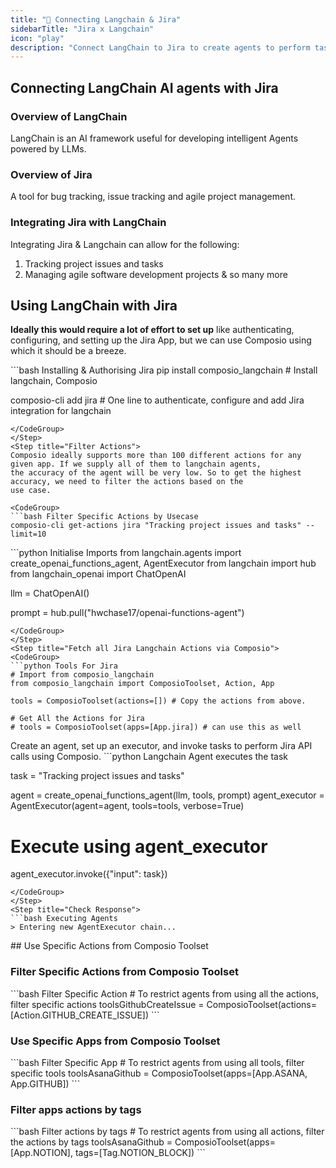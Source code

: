 ```yaml
---
title: "🚀 Connecting Langchain & Jira"
sidebarTitle: "Jira x Langchain"
icon: "play"
description: "Connect LangChain to Jira to create agents to perform tasks using natural language"
---
```


## Connecting LangChain AI agents with Jira

### Overview of LangChain

LangChain is an AI framework useful for developing intelligent Agents powered by LLMs.

### Overview of Jira

A tool for bug tracking, issue tracking and agile project management.

### Integrating Jira with LangChain

Integrating Jira & Langchain can allow for the following:

1. Tracking project issues and tasks
2. Managing agile software development projects
& so many more

## Using LangChain with Jira

<Steps>
<Step title="Setting Up the Environment">

**Ideally this would require a lot of effort to set up** like authenticating, configuring, and setting up the Jira App, but we can use Composio using which it should be a breeze.

<CodeGroup>
```bash Installing & Authorising Jira
pip install composio_langchain # Install langchain, Composio 

composio-cli add jira # One line to authenticate, configure and add Jira integration for langchain
```
</CodeGroup>
</Step>
<Step title="Filter Actions">
Composio ideally supports more than 100 different actions for any given app. If we supply all of them to langchain agents, 
the accuracy of the agent will be very low. So to get the highest accuracy, we need to filter the actions based on the 
use case.

<CodeGroup>
```bash Filter Specific Actions by Usecase
composio-cli get-actions jira "Tracking project issues and tasks" --limit=10
```
</CodeGroup>

</Step>
<Step title="Import Base Packages">

<CodeGroup>
```python Initialise Imports
from langchain.agents import create_openai_functions_agent, AgentExecutor
from langchain import hub
from langchain_openai import ChatOpenAI


llm = ChatOpenAI()

prompt = hub.pull("hwchase17/openai-functions-agent")
```
</CodeGroup>
</Step>
<Step title="Fetch all Jira Langchain Actions via Composio">
<CodeGroup>
```python Tools For Jira
# Import from composio_langchain
from composio_langchain import ComposioToolset, Action, App

tools = ComposioToolset(actions=[]) # Copy the actions from above. 

# Get All the Actions for Jira
# tools = ComposioToolset(apps=[App.jira]) # can use this as well
```
</CodeGroup>
</Step>
<Step title="Execute the Agent">
Create an agent, set up an executor, and invoke tasks to perform Jira API calls using Composio. 
<CodeGroup>
```python Langchain Agent executes the task

task = "Tracking project issues and tasks"

agent = create_openai_functions_agent(llm, tools, prompt)
agent_executor = AgentExecutor(agent=agent, tools=tools, verbose=True)

# Execute using agent_executor
agent_executor.invoke({"input": task})
```
</CodeGroup>
</Step>
<Step title="Check Response">
```bash Executing Agents
> Entering new AgentExecutor chain...
```
</Step>
</Steps>
## Use Specific Actions from Composio Toolset

### Filter Specific Actions from Composio Toolset

<CodeGroup>
```bash Filter Specific Action
# To restrict agents from using all the actions, filter specific actions
toolsGithubCreateIssue = ComposioToolset(actions=[Action.GITHUB_CREATE_ISSUE])
```
</CodeGroup>

### Use Specific Apps from Composio Toolset
<CodeGroup>
```bash Filter Specific App
# To restrict agents from using all tools, filter specific tools
toolsAsanaGithub = ComposioToolset(apps=[App.ASANA, App.GITHUB])
```
</CodeGroup>

### Filter apps actions by tags 
<CodeGroup>
```bash Filter actions by tags
# To restrict agents from using all actions, filter the actions by tags
toolsAsanaGithub = ComposioToolset(apps=[App.NOTION], tags=[Tag.NOTION_BLOCK])
```
</CodeGroup>


